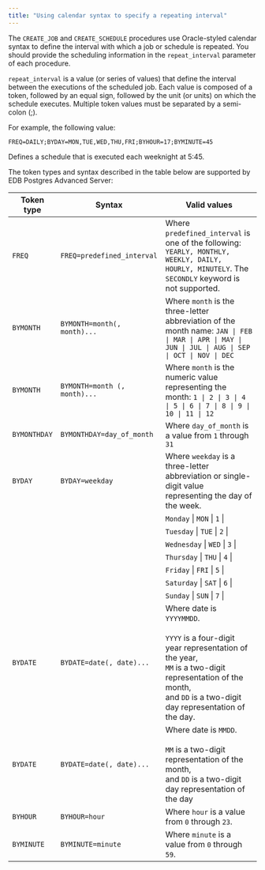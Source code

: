 ```yaml
---
title: "Using calendar syntax to specify a repeating interval"
---
```


The `CREATE_JOB` and `CREATE_SCHEDULE` procedures use Oracle-styled calendar syntax to define the interval with which a job or schedule is repeated. You should provide the scheduling information in the `repeat_interval` parameter of each procedure.

`repeat_interval` is a value (or series of values) that define the interval between the executions of the scheduled job. Each value is composed of a token, followed by an equal sign, followed by the unit (or units) on which the schedule executes. Multiple token values must be separated by a semi-colon (;).

For example, the following value:

 `FREQ=DAILY;BYDAY=MON,TUE,WED,THU,FRI;BYHOUR=17;BYMINUTE=45`

Defines a schedule that is executed each weeknight at 5:45.

The token types and syntax described in the table below are supported by EDB Postgres Advanced Server:

| Token type   | Syntax                       | Valid values                                                                                                                                                                                                   |
| ------------ | ---------------------------- | -------------------------------------------------------------------------------------------------------------------------------------------------------------------------------------------------------------- |
| `FREQ`       | `FREQ=predefined_interval`   | Where `predefined_interval` is one of the following: `YEARLY, MONTHLY, WEEKLY, DAILY, HOURLY, MINUTELY`. The `SECONDLY` keyword is not supported.                                                              |
| `BYMONTH`    | `BYMONTH=month(, month)...`  | Where `month` is the three-letter abbreviation of the month name: `JAN \| FEB \| MAR \| APR \| MAY \| JUN \| JUL \| AUG \| SEP \| OCT \| NOV \| DEC`                                                           |
| `BYMONTH`    | `BYMONTH=month (, month)...` | Where `month` is the numeric value representing the month: `1 \| 2 \| 3 \| 4 \| 5 \| 6 \| 7 \| 8 \| 9 \| 10 \| 11 \| 12`                                                                                       |
| `BYMONTHDAY` | `BYMONTHDAY=day_of_month`    | Where `day_of_month` is a value from `1` through `31`                                                                                                                                                          |
| `BYDAY`      | `BYDAY=weekday`              | Where `weekday` is a three-letter abbreviation or single-digit value representing the day of the week.                                                                                                         |
|              |                              | `Monday` \| `MON` \| `1` \|                                                                                                                                                                                    |
|              |                              | `Tuesday` \| `TUE` \| `2` \|                                                                                                                                                                                   |
|              |                              | `Wednesday` \| `WED` \| `3` \|                                                                                                                                                                                 |
|              |                              | `Thursday` \| `THU` \| `4` \|                                                                                                                                                                                  |
|              |                              | `Friday` \| `FRI` \| `5` \|                                                                                                                                                                                    |
|              |                              | `Saturday` \| `SAT` \| `6` \|                                                                                                                                                                                  |
|              |                              | `Sunday` \| `SUN` \| `7` \|                                                                                                                                                                                    |
| `BYDATE`     | `BYDATE=date(, date)...`     | Where date is `YYYYMMDD`.<br /><br />`YYYY` is a four-digit year representation of the year,<br />`MM` is a two-digit representation of the month,<br />and `DD` is a two-digit day representation of the day. |
| `BYDATE`     | `BYDATE=date(, date)...`     | Where date is `MMDD`.<br /><br />`MM` is a two-digit representation of the month,<br />and `DD` is a two-digit day representation of the day                                                                   |
| `BYHOUR`     | `BYHOUR=hour`                | Where `hour` is a value from `0` through `23`.                                                                                                                                                                 |
| `BYMINUTE`   | `BYMINUTE=minute`            | Where `minute` is a value from `0` through `59`.                                                                                                                                                               |
